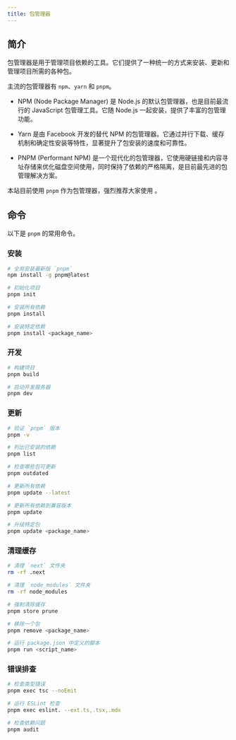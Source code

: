 ```yaml
---
title: 包管理器
---
```


## 简介

包管理器是用于管理项目依赖的工具。它们提供了一种统一的方式来安装、更新和管理项目所需的各种包。

主流的包管理器有 `npm`、`yarn` 和 `pnpm`。

- NPM (Node Package Manager) 是 Node.js 的默认包管理器，也是目前最流行的 JavaScript 包管理工具。它随 Node.js 一起安装，提供了丰富的包管理功能。

- Yarn 是由 Facebook 开发的替代 NPM 的包管理器。它通过并行下载、缓存机制和确定性安装等特性，显著提升了包安装的速度和可靠性。

- PNPM (Performant NPM) 是一个现代化的包管理器，它使用硬链接和内容寻址存储来优化磁盘空间使用，同时保持了依赖的严格隔离，是目前最先进的包管理解决方案。

本站目前使用 `pnpm` 作为包管理器，强烈推荐大家使用 。

## 命令

以下是 `pnpm` 的常用命令。

### 安装

```bash
# 全局安装最新版 `pnpm`
npm install -g pnpm@latest
```

```bash
# 初始化项目
pnpm init
```

```bash
# 安装所有依赖
pnpm install
```

```bash
# 安装特定依赖
pnpm install <package_name>
```

### 开发

```bash
# 构建项目
pnpm build
```

```bash
# 启动开发服务器
pnpm dev
```

### 更新

```bash
# 验证 `pnpm` 版本
pnpm -v
```

```bash
# 列出已安装的依赖
pnpm list
```

```bash
# 检查哪些包可更新
pnpm outdated
```

```bash
# 更新所有依赖
pnpm update --latest
```

```bash
# 更新所有依赖到兼容版本
pnpm update
```

```bash
# 升级特定包
pnpm update <package_name>
```

### 清理缓存

```bash
# 清理 `next` 文件夹
rm -rf .next
```

```bash
# 清理 `node_modules` 文件夹
rm -rf node_modules
```

```bash
# 强制清除缓存
pnpm store prune
```

```bash
# 移除一个包
pnpm remove <package_name>
```

```bash
# 运行 package.json 中定义的脚本
pnpm run <script_name>
```

### 错误排查

```bash
# 检查类型错误
pnpm exec tsc --noEmit
```

```bash
# 运行 ESLint 检查
pnpm exec eslint. --ext.ts,.tsx,.mdx
```

```bash
# 检查依赖问题
pnpm audit
```
